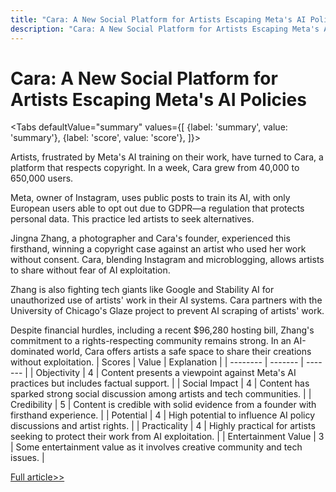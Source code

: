 ```yaml
---
title: "Cara: A New Social Platform for Artists Escaping Meta's AI Policies"
description: "Cara: A New Social Platform for Artists Escaping Meta's AI Policies"
---
```



# Cara: A New Social Platform for Artists Escaping Meta's AI Policies


<Tabs
	defaultValue="summary"
	values={[
	{label: 'summary', value: 'summary'},
	{label: 'score', value: 'score'},
]}>
<TabItem value="summary">


Artists, frustrated by Meta's AI training on their work, have turned to Cara, a platform that respects copyright. In a week, Cara grew from 40,000 to 650,000 users.

Meta, owner of Instagram, uses public posts to train its AI, with only European users able to opt out due to GDPR—a regulation that protects personal data. This practice led artists to seek alternatives.

Jingna Zhang, a photographer and Cara's founder, experienced this firsthand, winning a copyright case against an artist who used her work without consent. Cara, blending Instagram and microblogging, allows artists to share without fear of AI exploitation.

Zhang is also fighting tech giants like Google and Stability AI for unauthorized use of artists' work in their AI systems. Cara partners with the University of Chicago's Glaze project to prevent AI scraping of artists' work.

Despite financial hurdles, including a recent $96,280 hosting bill, Zhang's commitment to a rights-respecting community remains strong. In an AI-dominated world, Cara offers artists a safe space to share their creations without exploitation.
</TabItem>
<TabItem value="score">
	| Scores     | Value   | Explanation |
	| -------- | ------- | ------- |
	| Objectivity  | 4    | Content presents a viewpoint against Meta's AI practices but includes factual support.    |
	| Social Impact | 4     | Content has sparked strong social discussion among artists and tech communities.    |
	| Credibility    | 5    | Content is credible with solid evidence from a founder with firsthand experience.    |
	| Potential    | 4    | High potential to influence AI policy discussions and artist rights.    |
	| Practicality    | 4    | Highly practical for artists seeking to protect their work from AI exploitation.    |
	| Entertainment Value    | 3    | Some entertainment value as it involves creative community and tech issues.    |
</TabItem>
</Tabs>

[Full article>>](https://techcrunch.com/2024/06/06/a-social-app-for-creatives-cara-grew-from-40k-to-650k-users-in-a-week-because-artists-are-fed-up-with-metas-ai-policies/)
